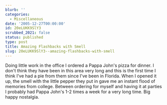 ```yaml
---
blurb: ''
categories:
  - Miscellaneous
date: '2005-12-27T00:00:00'
id: 20eLUKK9SlY3
scrubbed_2021: false
status: published
type: post
title: Amazing Flashbacks with Smell
slug: 20eLUKK9SlY3--amazing-flashbacks-with-smell
---
```


Doing little work in the office I ordered a Pappa John's pizza for
dinner. I don't think they have been in this area very long and
this is the first time I think I've had a pie from them since I've
been in Florida. When I opened it up, the smell with the little
pepper they put in gave me an instant flood of memories from
college. Between ordering for myself and having it at parties I
probably had Pappa John's 1-2 times a week for a very long time.
Big happy nostalgia.

